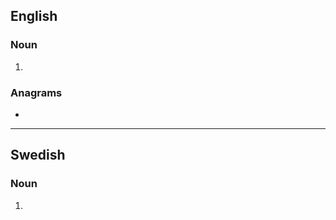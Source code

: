 ==English==

===Noun===
{{head|en|noun plural form}}

# {{plural of|albumen|lang=en}}

===Anagrams===
* {{anagrams|en|bluesman}}

----

==Swedish==

===Noun===
{{head|sv|noun form}}

# {{sv-noun-form-def-gen-pl|album}}